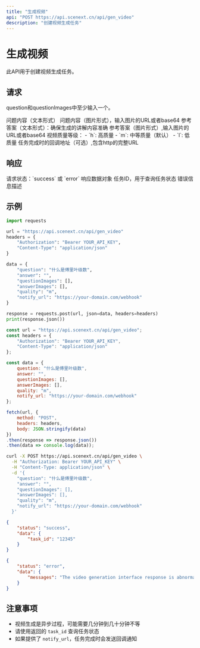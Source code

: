 ```yaml
---
title: "生成视频"
api: "POST https://api.scenext.cn/api/gen_video"
description: "创建视频生成任务"
---
```


# 生成视频

此API用于创建视频生成任务。

## 请求

question和questionImages中至少输入一个。

<ParamField body="question" type="string" required>
  问题内容（文本形式）
</ParamField>

<ParamField body="questionImages" type="array">
  问题内容（图片形式），输入图片的URL或者base64
</ParamField>

<ParamField body="answer" type="string" required>
  参考答案（文本形式）：确保生成的讲解内容准确
</ParamField>

<ParamField body="answerImages" type="array">
  参考答案（图片形式）,输入图片的URL或者base64
</ParamField>

<ParamField body="quality" type="string" default="m">
  视频质量等级：
  - `h`: 高质量
  - `m`: 中等质量（默认）
  - `l`: 低质量
</ParamField>

<ParamField body="notify_url" type="string">
  任务完成时的回调地址（可选）,包含http的完整URL
</ParamField>

## 响应

<ResponseField name="status" type="string">
  请求状态：`success` 或 `error`
</ResponseField>

<ResponseField name="data" type="object">
  响应数据对象
  
  <Expandable title="成功响应">
    <ResponseField name="task_id" type="string">
      任务ID，用于查询任务状态
    </ResponseField>
  </Expandable>
  
  <Expandable title="错误响应">
    <ResponseField name="messages" type="string">
      错误信息描述
    </ResponseField>
  </Expandable>
</ResponseField>

## 示例

<RequestExample>

```python Python
import requests

url = "https://api.scenext.cn/api/gen_video"
headers = {
    "Authorization": "Bearer YOUR_API_KEY",
    "Content-Type": "application/json"
}

data = {
    "question": "什么是傅里叶级数",
    "answer": "",
    "questionImages": [],
    "answerImages": [],
    "quality": "m",
    "notify_url": "https://your-domain.com/webhook"
}

response = requests.post(url, json=data, headers=headers)
print(response.json())
```

```javascript JavaScript
const url = "https://api.scenext.cn/api/gen_video";
const headers = {
    "Authorization": "Bearer YOUR_API_KEY",
    "Content-Type": "application/json"
};

const data = {
    question: "什么是傅里叶级数",
    answer: "",
    questionImages: [],
    answerImages: [],
    quality: "m",
    notify_url: "https://your-domain.com/webhook"
};

fetch(url, {
    method: "POST",
    headers: headers,
    body: JSON.stringify(data)
})
.then(response => response.json())
.then(data => console.log(data));
```

```bash cURL
curl -X POST https://api.scenext.cn/api/gen_video \
  -H "Authorization: Bearer YOUR_API_KEY" \
  -H "Content-Type: application/json" \
  -d '{
    "question": "什么是傅里叶级数",
    "answer": "",
    "questionImages": [],
    "answerImages": [],
    "quality": "m",
    "notify_url": "https://your-domain.com/webhook"
  }'
```

</RequestExample>

<ResponseExample>

```json 成功响应
{
    "status": "success",
    "data": {
        "task_id": "12345"
    }
}
```

```json 错误响应
{
    "status": "error",
    "data": {
        "messages": "The video generation interface response is abnormal: 400 - Bad Request"
    }
}
```

</ResponseExample>

## 注意事项

- 视频生成是异步过程，可能需要几分钟到几十分钟不等
- 请使用返回的 `task_id` 查询任务状态
- 如果提供了 `notify_url`，任务完成时会发送回调通知
